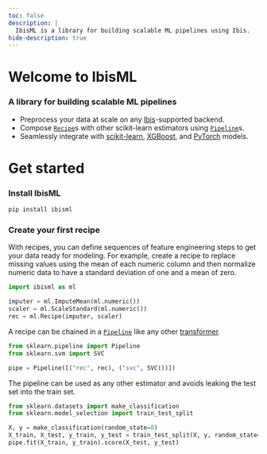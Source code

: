 ```yaml
---
toc: false
description: |
  IbisML is a library for building scalable ML pipelines using Ibis.
hide-description: true
---
```


# Welcome to IbisML

### A library for building scalable ML pipelines

- Preprocess your data at scale on any [Ibis](https://ibis-project.org/)-supported
  backend.
- Compose [`Recipe`](/reference/core.html#ibisml.Recipe)s with other scikit-learn
  estimators using
  [`Pipeline`](https://scikit-learn.org/stable/modules/compose.html#pipeline-chaining-estimators)s.
- Seamlessly integrate with [scikit-learn](https://scikit-learn.org/stable/),
  [XGBoost](https://xgboost.readthedocs.io/en/stable/python/sklearn_estimator.html), and
  [PyTorch](https://skorch.readthedocs.io/en/stable/) models.

# Get started

### Install IbisML

```bash
pip install ibisml
```

### Create your first recipe

With recipes, you can define sequences of feature engineering steps to get your data
ready for modeling. For example, create a recipe to replace missing values using the
mean of each numeric column and then normalize numeric data to have a standard deviation
of one and a mean of zero.

```python
import ibisml as ml

imputer = ml.ImputeMean(ml.numeric())
scaler = ml.ScaleStandard(ml.numeric())
rec = ml.Recipe(imputer, scaler)
```

A recipe can be chained in a
[`Pipeline`](https://scikit-learn.org/stable/modules/generated/sklearn.pipeline.Pipeline.html)
like any other
[transformer](https://scikit-learn.org/stable/glossary.html#term-transformer).

```python
from sklearn.pipeline import Pipeline
from sklearn.svm import SVC

pipe = Pipeline([("rec", rec), ("svc", SVC())])
```

The pipeline can be used as any other estimator and avoids leaking the test set into the
train set.

```python
from sklearn.datasets import make_classification
from sklearn.model_selection import train_test_split

X, y = make_classification(random_state=0)
X_train, X_test, y_train, y_test = train_test_split(X, y, random_state=0)
pipe.fit(X_train, y_train).score(X_test, y_test)
```
